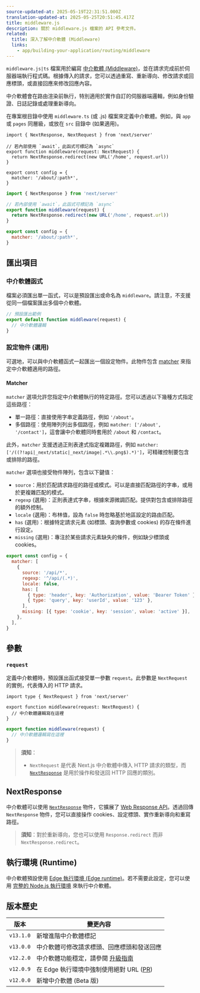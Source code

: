 ```yaml
---
source-updated-at: 2025-05-19T22:31:51.000Z
translation-updated-at: 2025-05-25T20:51:45.417Z
title: middleware.js
description: 關於 middleware.js 檔案的 API 參考文件。
related:
  title: 深入了解中介軟體 (Middleware)
  links:
    - app/building-your-application/routing/middleware
---
```


`middleware.js|ts` 檔案用於編寫 [中介軟體 (Middleware)](/docs/app/building-your-application/routing/middleware)，並在請求完成前於伺服器端執行程式碼。根據傳入的請求，您可以透過重寫、重新導向、修改請求或回應標頭，或直接回應來修改回應內容。

中介軟體會在路由渲染前執行，特別適用於實作自訂的伺服器端邏輯，例如身份驗證、日誌記錄或處理重新導向。

在專案根目錄中使用 `middleware.ts` (或 .js) 檔案來定義中介軟體。例如，與 `app` 或 `pages` 同層級，或放在 `src` 目錄中 (如果適用)。

```tsx filename="middleware.ts" switcher
import { NextResponse, NextRequest } from 'next/server'

// 若內部使用 `await`，此函式可標記為 `async`
export function middleware(request: NextRequest) {
  return NextResponse.redirect(new URL('/home', request.url))
}

export const config = {
  matcher: '/about/:path*',
}
```

```js filename="middleware.js" switcher
import { NextResponse } from 'next/server'

// 若內部使用 `await`，此函式可標記為 `async`
export function middleware(request) {
  return NextResponse.redirect(new URL('/home', request.url))
}

export const config = {
  matcher: '/about/:path*',
}
```

## 匯出項目

### 中介軟體函式

檔案必須匯出單一函式，可以是預設匯出或命名為 `middleware`。請注意，不支援從同一個檔案匯出多個中介軟體。

```js filename="middleware.js"
// 預設匯出範例
export default function middleware(request) {
  // 中介軟體邏輯
}
```

### 設定物件 (選用)

可選地，可以與中介軟體函式一起匯出一個設定物件。此物件包含 [matcher](#matcher) 來指定中介軟體適用的路徑。

#### Matcher

`matcher` 選項允許您指定中介軟體執行的特定路徑。您可以透過以下幾種方式指定這些路徑：

- 單一路徑：直接使用字串定義路徑，例如 `'/about'`。
- 多個路徑：使用陣列列出多個路徑，例如 `matcher: ['/about', '/contact']`，這會讓中介軟體同時套用於 `/about` 和 `/contact`。

此外，`matcher` 支援透過正則表達式指定複雜路徑，例如 `matcher: ['/((?!api|_next/static|_next/image|.*\\.png$).*)']`，可精確控制要包含或排除的路徑。

`matcher` 選項也接受物件陣列，包含以下鍵值：

- `source`：用於匹配請求路徑的路徑或模式。可以是直接匹配路徑的字串，或用於更複雜匹配的模式。
- `regexp` (選用)：正則表達式字串，根據來源微調匹配。提供對包含或排除路徑的額外控制。
- `locale` (選用)：布林值，設為 `false` 時忽略基於地區設定的路由匹配。
- `has` (選用)：根據特定請求元素 (如標頭、查詢參數或 cookies) 的存在條件進行設定。
- `missing` (選用)：專注於某些請求元素缺失的條件，例如缺少標頭或 cookies。

```js filename="middleware.js"
export const config = {
  matcher: [
    {
      source: '/api/*',
      regexp: '^/api/(.*)',
      locale: false,
      has: [
        { type: 'header', key: 'Authorization', value: 'Bearer Token' },
        { type: 'query', key: 'userId', value: '123' },
      ],
      missing: [{ type: 'cookie', key: 'session', value: 'active' }],
    },
  ],
}
```

## 參數

### `request`

定義中介軟體時，預設匯出函式接受單一參數 `request`。此參數是 `NextRequest` 的實例，代表傳入的 HTTP 請求。

```tsx filename="middleware.ts" switcher
import type { NextRequest } from 'next/server'

export function middleware(request: NextRequest) {
  // 中介軟體邏輯寫在這裡
}
```

```js filename="middleware.js" switcher
export function middleware(request) {
  // 中介軟體邏輯寫在這裡
}
```

> **須知**：
>
> - `NextRequest` 是代表 Next.js 中介軟體中傳入 HTTP 請求的類型，而 [`NextResponse`](#nextresponse) 是用於操作和發送回 HTTP 回應的類別。

## NextResponse

中介軟體可以使用 [`NextResponse`](/docs/app/building-your-application/routing/middleware#nextresponse) 物件，它擴展了 [Web Response API](https://developer.mozilla.org/en-US/docs/Web/API/Response)。透過回傳 `NextResponse` 物件，您可以直接操作 cookies、設定標頭、實作重新導向和重寫路徑。

> **須知**：對於重新導向，您也可以使用 `Response.redirect` 而非 `NextResponse.redirect`。

## 執行環境 (Runtime)

中介軟體預設使用 [Edge 執行環境 (Edge runtime)](/docs/app/api-reference/edge)。若不需要此設定，您可以使用 [完整的 Node.js 執行環境](/blog/next-15-2#nodejs-middleware-experimental) 來執行中介軟體。

## 版本歷史

| 版本       | 變更內容                                                                                       |
| ---------- | --------------------------------------------------------------------------------------------- |
| `v13.1.0` | 新增進階中介軟體標記                                                                          |
| `v13.0.0` | 中介軟體可修改請求標頭、回應標頭和發送回應                                                    |
| `v12.2.0` | 中介軟體功能穩定，請參閱 [升級指南](/docs/messages/middleware-upgrade-guide)                  |
| `v12.0.9` | 在 Edge 執行環境中強制使用絕對 URL ([PR](https://github.com/vercel/next.js/pull/33410))       |
| `v12.0.0` | 新增中介軟體 (Beta 版)                                                                        |